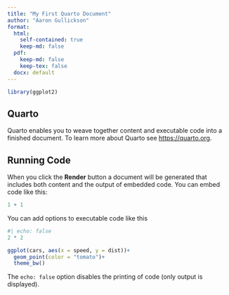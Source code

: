 ```yaml
---
title: "My First Quarto Document"
author: "Aaron Gullickson"
format: 
  html:
    self-contained: true
    keep-md: false
  pdf: 
    keep-md: false
    keep-tex: false
  docx: default
---
```


```r
library(ggplot2)
```


## Quarto

Quarto enables you to weave together content and executable code into a finished document. To learn more about Quarto see <https://quarto.org>.

## Running Code

When you click the **Render** button a document will be generated that includes both content and the output of embedded code. You can embed code like this:

```r
1 + 1
```

You can add options to executable code like this 

```r
#| echo: false
2 * 2
```

```r
ggplot(cars, aes(x = speed, y = dist))+
  geom_point(color = "tomato")+
  theme_bw()
```

The `echo: false` option disables the printing of code (only output is displayed).

